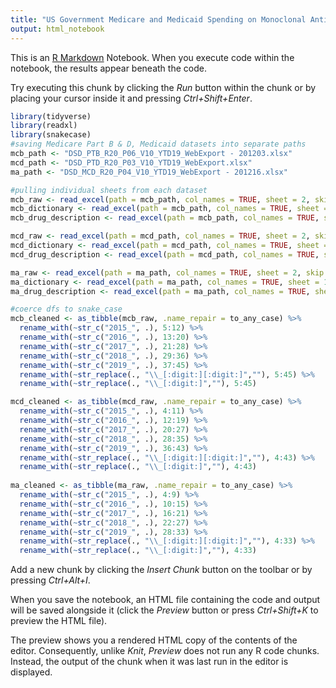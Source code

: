 ```yaml
---
title: "US Government Medicare and Medicaid Spending on Monoclonal Antibodies"
output: html_notebook
---
```


This is an [R Markdown](http://rmarkdown.rstudio.com) Notebook. When you execute code within the notebook, the results appear beneath the code. 

Try executing this chunk by clicking the *Run* button within the chunk or by placing your cursor inside it and pressing *Ctrl+Shift+Enter*. 

```r
library(tidyverse)
library(readxl)
library(snakecase)
#saving Medicare Part B & D, Medicaid datasets into separate paths
mcb_path <- "DSD_PTB_R20_P06_V10_YTD19_WebExport - 201203.xlsx"
mcd_path <- "DSD_PTD_R20_P03_V10_YTD19_WebExport.xlsx"
ma_path <- "DSD_MCD_R20_P04_V10_YTD19_WebExport - 201216.xlsx"

#pulling individual sheets from each dataset
mcb_raw <- read_excel(path = mcb_path, col_names = TRUE, sheet = 2, skip = 5)
mcb_dictionary <- read_excel(path = mcb_path, col_names = TRUE, sheet = 1, skip = 2)
mcb_drug_description <- read_excel(path = mcb_path, col_names = TRUE, sheet = 4, skip = 4)

mcd_raw <- read_excel(path = mcd_path, col_names = TRUE, sheet = 2, skip = 3)
mcd_dictionary <- read_excel(path = mcd_path, col_names = TRUE, sheet = 1, skip = 2)
mcd_drug_description <- read_excel(path = mcd_path, col_names = TRUE, sheet = 4, skip = 4)

ma_raw <- read_excel(path = ma_path, col_names = TRUE, sheet = 2, skip = 3)
ma_dictionary <- read_excel(path = ma_path, col_names = TRUE, sheet = 1, skip = 1)
ma_drug_description <- read_excel(path = ma_path, col_names = TRUE, sheet = 4, skip = 4)

```

```r
#coerce dfs to snake_case
mcb_cleaned <- as_tibble(mcb_raw, .name_repair = to_any_case) %>%
  rename_with(~str_c("2015_", .), 5:12) %>%
  rename_with(~str_c("2016_", .), 13:20) %>%
  rename_with(~str_c("2017_", .), 21:28) %>%
  rename_with(~str_c("2018_", .), 29:36) %>%
  rename_with(~str_c("2019_", .), 37:45) %>%
  rename_with(~str_replace(., "\\_[:digit:][:digit:]",""), 5:45) %>%
  rename_with(~str_replace(., "\\_[:digit:]",""), 5:45)

mcd_cleaned <- as_tibble(mcd_raw, .name_repair = to_any_case) %>%
  rename_with(~str_c("2015_", .), 4:11) %>%
  rename_with(~str_c("2016_", .), 12:19) %>%
  rename_with(~str_c("2017_", .), 20:27) %>%
  rename_with(~str_c("2018_", .), 28:35) %>%
  rename_with(~str_c("2019_", .), 36:43) %>%
  rename_with(~str_replace(., "\\_[:digit:][:digit:]",""), 4:43) %>%
  rename_with(~str_replace(., "\\_[:digit:]",""), 4:43)
  
ma_cleaned <- as_tibble(ma_raw, .name_repair = to_any_case) %>%
  rename_with(~str_c("2015_", .), 4:9) %>%
  rename_with(~str_c("2016_", .), 10:15) %>%
  rename_with(~str_c("2017_", .), 16:21) %>%
  rename_with(~str_c("2018_", .), 22:27) %>%
  rename_with(~str_c("2019_", .), 28:33) %>%
  rename_with(~str_replace(., "\\_[:digit:][:digit:]",""), 4:33) %>%
  rename_with(~str_replace(., "\\_[:digit:]",""), 4:33)
```

Add a new chunk by clicking the *Insert Chunk* button on the toolbar or by pressing *Ctrl+Alt+I*.

When you save the notebook, an HTML file containing the code and output will be saved alongside it (click the *Preview* button or press *Ctrl+Shift+K* to preview the HTML file).

The preview shows you a rendered HTML copy of the contents of the editor. Consequently, unlike *Knit*, *Preview* does not run any R code chunks. Instead, the output of the chunk when it was last run in the editor is displayed.
